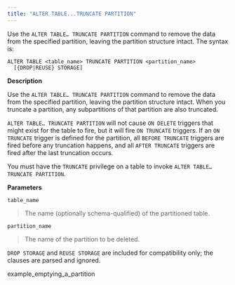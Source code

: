 ```yaml
---
title: "ALTER TABLE...TRUNCATE PARTITION"
---
```


<div id="alter_table_truncate_partition" class="registered_link"></div>


Use the `ALTER TABLE… TRUNCATE PARTITION` command to remove the data from the specified partition, leaving the partition structure intact. The syntax is:

``` text
ALTER TABLE <table_name> TRUNCATE PARTITION <partition_name>
  [{DROP|REUSE} STORAGE]
```

**Description**

Use the `ALTER TABLE… TRUNCATE PARTITION` command to remove the data from the specified partition, leaving the partition structure intact. When you truncate a partition, any subpartitions of that partition are also truncated.

`ALTER TABLE… TRUNCATE PARTITION` will not cause `ON DELETE` triggers that might exist for the table to fire, but it will fire `ON TRUNCATE` triggers. If an `ON TRUNCATE` trigger is defined for the partition, all `BEFORE TRUNCATE` triggers are fired before any truncation happens, and all `AFTER TRUNCATE` triggers are fired after the last truncation occurs.

You must have the `TRUNCATE` privilege on a table to invoke `ALTER TABLE… TRUNCATE PARTITION`.

**Parameters**

`table_name`

> The name (optionally schema-qualified) of the partitioned table.

`partition_name`

> The name of the partition to be deleted.

`DROP STORAGE` and `REUSE STORAGE` are included for compatibility only; the clauses are parsed and ignored.

<div class="toctree" data-maxdepth="3">

example_emptying_a_partition

</div>
